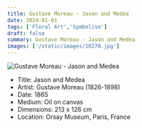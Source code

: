 ```yaml
---
title: Gustave Moreau - Jason and Medea
date: 2024-01-01
tags: ['Floral Art','Symbolism']
draft: false
summary: Gustave Moreau - Jason and Medea
images: ['/static/images/10270.jpg']
---
```


![Gustave Moreau - Jason and Medea](/static/images/10270.jpg)

* Title: Jason and Medea
* Artist: Gustave Moreau (1826-1898)
* Date: 1865
* Medium: Oil on canvas
* Dimensions: 213 x 126 cm
* Location: Orsay Museum, Paris, France


